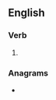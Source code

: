 ==English==

===Verb===
{{head|en|verb form}}

# {{present participle of|slue|lang=en|nocat=1}}

===Anagrams===
* {{anagrams|en|a=gilnsu|lungis|suling}}